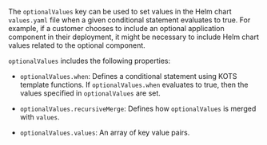 The `optionalValues` key can be used to set values in the Helm chart `values.yaml` file when a given conditional statement evaluates to true. For example, if a customer chooses to include an optional application component in their deployment, it might be necessary to include Helm chart values related to the optional component.

`optionalValues` includes the following properties:

* `optionalValues.when`: Defines a conditional statement using KOTS template functions. If `optionalValues.when` evaluates to true, then the values specified in `optionalValues` are set.

* `optionalValues.recursiveMerge`: Defines how `optionalValues` is merged with `values`.

* `optionalValues.values`: An array of key value pairs.